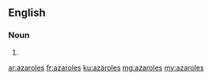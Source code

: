 ==English==

===Noun===
{{head|en|plural}}

# {{plural of|azarole|lang=en|nocat=1}}

[[ar:azaroles]]
[[fr:azaroles]]
[[ku:azaroles]]
[[mg:azaroles]]
[[my:azaroles]]